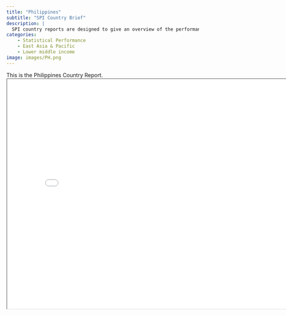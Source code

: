 ```yaml
---
title: "Philippines"
subtitle: "SPI Country Brief"
description: |
  SPI country reports are designed to give an overview of the performance of Philippines.
categories:
    - Statistical Performance
    - East Asia & Pacific
    - Lower middle income
image: images/PH.png
---
```


This is the Philippines Country Report.
<iframe src="charts/Philippines_chart.html" width="800" height="600"></iframe>

